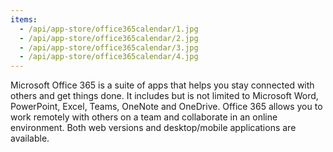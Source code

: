 ```yaml
---
items:
  - /api/app-store/office365calendar/1.jpg
  - /api/app-store/office365calendar/2.jpg
  - /api/app-store/office365calendar/3.jpg
  - /api/app-store/office365calendar/4.jpg
---
```


Microsoft Office 365 is a suite of apps that helps you stay connected with others and get things done. It includes but is not limited to Microsoft Word, PowerPoint, Excel, Teams, OneNote and OneDrive. Office 365 allows you to work remotely with others on a team and collaborate in an online environment. Both web versions and desktop/mobile applications are available.

